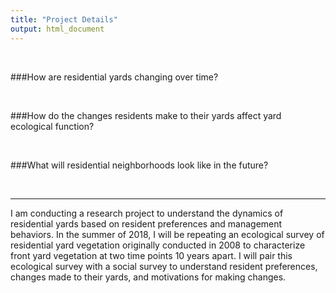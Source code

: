 ```yaml
---
title: "Project Details"
output: html_document
---
```


<br>

###How are residential yards changing over time?

<br>

###How do the changes residents make to their yards affect yard ecological function?

<br>

###What will residential neighborhoods look like in the future?

<br>

---

I am conducting a research project to understand the dynamics of residential yards based on resident preferences and management behaviors. In the summer of 2018, I will be repeating an ecological survey of residential yard vegetation originally conducted in 2008 to characterize front yard vegetation at two time points 10 years apart. I will pair this ecological survey with a social survey to understand resident preferences, changes made to their yards, and motivations for making changes.
